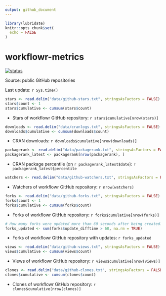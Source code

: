 ```yaml
---
output: github_document
---
```


<!-- README.md is generated from README.Rmd. Please edit that file -->

```r
library(lubridate)
knitr::opts_chunk$set(
  echo = FALSE
)
```

# workflowr-metrics

[![status](https://github.com/workflowr/workflowr-metrics/workflows/metrics/badge.svg)](https://github.com/workflowr/workflowr-metrics/actions/workflows/metrics.yaml)

Source: public GitHub repositories

Last update: `r Sys.time()`

<!--

```r
# projects <- read.delim("data/github-projects.txt", stringsAsFactors = FALSE)
# projects$count <- 1
# projects$cumulative <- cumsum(projects$count)
```

```r
# projects$last_push <- as_date(projects$last_push)
# # weekly active projects
# last_week <- today() - weeks(1)
# stopifnot(is.Date(last_week))
# weekly_active <- projects$last_push >= last_week
# weekly_active_proj <- sum(weekly_active, na.rm = TRUE)
# weekly_active_user <- length(unique(projects$user[weekly_active]))
# 
# # monthly active projects
# last_month <- today() %m-% months(1)
# stopifnot(is.Date(last_month))
# monthly_active <- projects$last_push >= last_month
# monthly_active_proj <- sum(monthly_active, na.rm = TRUE)
# monthly_active_user <- length(unique(projects$user[monthly_active]))
```

* Weekly active projects (unique users): `r #weekly_active_proj` (`r #weekly_active_user`)

* Monthly active projects (unique users): `r #monthly_active_proj` (`r #monthly_active_user`)

* Number of workflowr projects on GitHub: `r #projects$cumulative[nrow(projects)]`

```r
# activity_line <- sprintf("%s\t%d\t%d\t%d\t%d\n", today(),
#                          weekly_active_proj, weekly_active_user,
#                          monthly_active_proj, monthly_active_user)
# cat(activity_line, file = "data/activity.txt", append = TRUE)
```
-->

```r
stars <- read.delim("data/github-stars.txt", stringsAsFactors = FALSE)
stars$count <- 1
stars$cumulative <- cumsum(stars$count)
```

* Stars of workflowr GitHub repository: `r stars$cumulative[nrow(stars)]`

```r
downloads <- read.delim("data/cranlogs.txt", stringsAsFactors = FALSE)
downloads$cumulative <- cumsum(downloads$count)
```

* CRAN downloads: `r downloads$cumulative[nrow(downloads)]`

```r
packagerank <- read.delim("data/packagerank.txt", stringsAsFactors = FALSE)
packagerank_latest <- packagerank[nrow(packagerank), ]
```

* CRAN package percentile (on `r packagerank_latest$date`): `r packagerank_latest$percentile`

```r
watchers <- read.delim("data/github-watchers.txt", stringsAsFactors = FALSE)
```

* Watchers of workflowr GitHub repository: `r nrow(watchers)`

```r
forks <- read.delim("data/github-forks.txt", stringsAsFactors = FALSE)
forks$count <- 1
forks$cumulative <- cumsum(forks$count)
```

* Forks of workflowr GitHub repository: `r forks$cumulative[nrow(forks)]`

```r
# How many forks were updated more than 60 seconds after being created?
forks_updated <- sum(forks$update_difftime > 60, na.rm = TRUE)
```

* Forks of workflowr GitHub repository with updates: `r forks_updated`

```r
views <- read.delim("data/github-views.txt", stringsAsFactors = FALSE)
views$cumulative <- cumsum(views$count)
```

* Views of workflowr GitHub repository: `r views$cumulative[nrow(views)]`

```r
clones <- read.delim("data/github-clones.txt", stringsAsFactors = FALSE)
clones$cumulative <- cumsum(clones$count)
```

* Clones of workflowr GitHub repository: `r clones$cumulative[nrow(clones)]`
